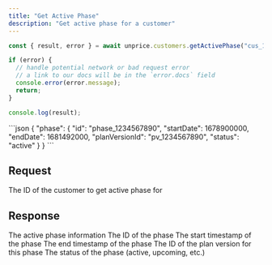 ```yaml
---
title: "Get Active Phase"
description: "Get active phase for a customer"
---
```


<RequestExample>

```ts
const { result, error } = await unprice.customers.getActivePhase("cus_1234567890");

if (error) {
  // handle potential network or bad request error
  // a link to our docs will be in the `error.docs` field
  console.error(error.message);
  return;
}

console.log(result);
```

</RequestExample>

<ResponseExample>
```json
{
  "phase": {
    "id": "phase_1234567890",
    "startDate": 1678900000,
    "endDate": 1681492000,
    "planVersionId": "pv_1234567890",
    "status": "active"
  }
}
```
</ResponseExample>

## Request

<ParamField path="customerId" type="string" required>
    The ID of the customer to get active phase for
</ParamField>

## Response

<ResponseField name="phase" type="object" required>
    The active phase information
</ResponseField>

<ResponseField name="phase.id" type="string" required>
    The ID of the phase
</ResponseField>

<ResponseField name="phase.startDate" type="number" required>
    The start timestamp of the phase
</ResponseField>

<ResponseField name="phase.endDate" type="number" required>
    The end timestamp of the phase
</ResponseField>

<ResponseField name="phase.planVersionId" type="string" required>
    The ID of the plan version for this phase
</ResponseField>

<ResponseField name="phase.status" type="string" required>
    The status of the phase (active, upcoming, etc.)
</ResponseField>